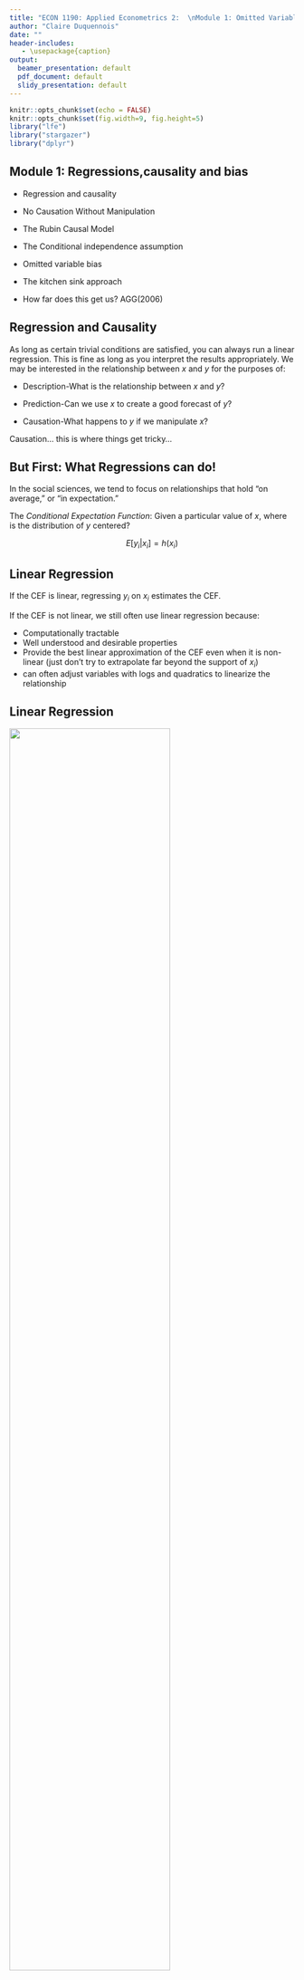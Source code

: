 ```yaml
---
title: "ECON 1190: Applied Econometrics 2:  \nModule 1: Omitted Variable Bias"
author: "Claire Duquennois"
date: ""
header-includes:
   - \usepackage{caption}
output:
  beamer_presentation: default
  pdf_document: default
  slidy_presentation: default
---
```



```r
knitr::opts_chunk$set(echo = FALSE)
knitr::opts_chunk$set(fig.width=9, fig.height=5) 
library("lfe")
library("stargazer")
library("dplyr")

```
## Module 1: Regressions,causality and bias

- Regression and causality

- No Causation Without Manipulation

- The Rubin Causal Model

- The Conditional independence assumption

- Omitted variable bias

- The kitchen sink approach

- How far does this get us? AGG(2006)


## Regression and Causality

As long as certain trivial conditions are satisfied, you can always run a linear regression. This is fine as long as you interpret the results appropriately. We may be interested in the relationship between $x$ and $y$ for the purposes of:

- Description-What is the relationship between $x$ and $y$?

- Prediction-Can we use $x$ to create a good forecast of $y$?

- Causation-What happens to $y$ if we manipulate $x$?

Causation... this is where things get tricky...

## But First: What Regressions can do!

In the social sciences, we tend to focus on relationships that hold "on average," or "in expectation."  

The *Conditional Expectation Function*: Given a particular value of $x$, where is the distribution of $y$ centered?

$$
E[y_i|x_i]=h(x_i)
$$




## Linear Regression

If the CEF is linear, regressing $y_i$ on $x_i$ estimates the CEF. 

If the CEF is not linear, we still often use linear regression because:

- Computationally tractable
- Well understood and desirable properties
- Provide the best linear approximation of the CEF even when it is non-linear (just don't try to extrapolate far beyond the support of $x_i$)
- can often adjust variables with logs and quadratics to linearize the relationship

## Linear Regression

\center ![]("images\linearprojectioncomic.png"){width=75%}



## Estimating the CEF

Let 

$$
y_i=\beta_0+\beta_1x_i+\epsilon
$$

- Run a linear regression of $y_i$ on $x_i$ 

- Get estimates $\hat{\beta}_0$ and $\hat{\beta}_1$ of the true population $\beta_0$ and $\beta_1$

- Calculate $\hat{y}_i=\hat{\beta}_0+\hat{\beta}_1x_i$, the predicted value for $y_i$ given $x_i$, such that 
$$
\hat{y}_i=E[y_i|x_i], \text{ the CEF.}
$$
If you are interested in description or prediction, this is fine and we can end the class here!

## Application: Regression for Prediction

Who might be interested in using regressions for prediction?

Suppose you are a bank interested in predicting customer's ability to repay student loans. You have a subset of CPS data on earnings and the number of years spent in education. 

You estimate the following on working age adults (22+):

$$
Income_i=\beta_0+\beta_1 Schooling_i+\epsilon_i
$$



## Application: Regression for Prediction

\tiny
```r

mydata<-read.csv("cps_clean.csv")

reg1<-lm(inctot~edu,mydata[mydata$age>22,])
summary(reg1)

```

**Interpret your results.**


## Application: Regression for Prediction

\tiny
```r

summary(reg1)

```
\normalsize
So an extra year of education **predicts** earnings that are 8,054 USD higher (since $\hat{\beta}_1=8054$). 



## Application: Regression for Prediction

Using these estimate we can predict the difference in annual income between a high school and college grad as

$$\begin{aligned}
\widehat{Income}_{col}-\widehat{Income}_{hs} & =(\hat{\beta_0}+\hat{\beta_1}*16)-(\hat{\beta_0}+\hat{\beta_1}*12)\\
& =\hat{\beta_1}*4\\
& = 8,054*4=\$32,216.
\end{aligned}$$

So we would **predict** annual returns of $32,216.

## Application: Regression for Prediction

Alternatively, we could create an indicator variable set to 1 for individuals with college educations and estimate it on the subset of individuals who have at least 12 years of schooling:

\begin{equation}
\begin{split}
Income_i=\beta_0+\beta_1 CollGrad_i+\epsilon_i
\end{split}
\end{equation}

## Application: Regression for Prediction

\tiny
```r
mydata$collgrad<-NA
mydata$collgrad[mydata$edu<16]<-0
mydata$collgrad[mydata$edu>=16]<-1

reg2<-lm(inctot~collgrad,mydata[mydata$edu>=12 & mydata$age>22,])
summary(reg2)

```

\normalsize
Interpret your results. 

## Application: Regression for Prediction

\tiny
```r
mydata$collgrad<-NA
mydata$collgrad[mydata$edu<16]<-0
mydata$collgrad[mydata$edu>=16]<-1

reg2<-lm(inctot~collgrad,mydata[mydata$edu>=12 & mydata$age>22,])
summary(reg2)

```

\normalsize
$\hat{\beta}_1=44,842$, so having a four year college degree \textbf{predicts} earnings that are \$44,842 higher.


## Application: Regression for Prediction

The key point: we are not saying that the college degree **caused** higher earnings, but it does **predict** higher earnings. For many applications, prediction is enough. 

To get causation, we need to do a lot more work. 

\center ![]("images\corcauscomic.png"){width=75%}


## "No Causation Without Manipulation"

**What if we are interested in causal effects?** 

It was easy to estimate the relationship between income and schooling. As illustrated in the application, I estimated

$$
Income_i=\beta_0+\beta_i Schooling_i+\epsilon 
$$
and was able to recover the conditional expectation function

$$
E[Income_i|Schooling_i]=\hat{Income}_i=\hat{\beta}_0+\hat{\beta}_1Schooling_i 
$$
BUT this only tells us how income and schooling co-vary. This **DOES NOT** tell us what would happen to income if there was an **"exogenous"** change in schooling. 


## What is the difference? 

Here, schooling is **"endogenously"** determined. 

**Who is most likely to select into schooling?**

## What is the difference? 

Here, schooling is **"endogenously"** determined. For example:

- those who expect to benefit the most select into schooling.

- those with the highest family incomes select into schooling. 

A regression coefficient estimated using data on **endogenous** schooling choices will not  correspond to the effects of an **exogenous** change in schooling. 

To estimate the **causal** effect, we will need to identify some type of **manipulation** that created an **exogenous** change in schooling.  

## A note on interpretation

It in NOT the case that the endogenous estimate is \textit{wrong} and the exogenous estimate is \textit{right}. They are simply measuring different things and should be interpreted accordingly. 

Regarding our estimates using the endogenous CPS data:

**CORRECT:**

*"We can expect the earnings of a person with one additional year of schooling to be $ $\hat{\beta}_1$ higher."*

**INCORRECT:**

*"One additional year of schooling CAUSES earnings to increase by $ $\hat{\beta}_1$."*


## The Rubin Causal Model

**_Two roads diverged in a yellow wood,_**  
**_And sorry I could not travel both_**  
**_--Robert Frost_**

To understand causal inference, it is helpful to think about how a unit has different potential outcomes depending on it's treatment status. 

## The Rubin Causal Model


Let $D_i$ be a binary treatment variable that could affect $Y_i$ which is the outcome $Y$ of observation $i$. Each unit faces two potential outcomes:

$$
\begin{split}
Y_i& = \begin{cases}
      Y_i(1) & \text{ if } D_i=1 \text{ (\textit{i is in the treatment group})}\\
      Y_i(0) & \text{ if } D_i=0 \text{ (\textit{i is in the control group})}
    \end{cases}  \\
\end{split}
$$
The problem: Unobserved **counterfactuals**. We will never observe both $Y_i(1)$ and $Y_i(0)$. 


## Example: Does going to college cause higher earnings?


Let the treatment, $D_i$ be going to college. Each high school graduate faces two potential outcomes:

$$
\begin{split}
\text{\textit{i's potential outcomes}}= \begin{cases}
      earn_{i,col} & \text{ if \textit{i} goes to college} \text{ (\textit{treatment})}\\
      earn_{i,no col} & \text{ if \textit{i} no college} \text{ (\textit{control})}
    \end{cases}  
\end{split}
$$

We can conceive of both  $earn_{i,col}$ and $earn_{i,no col}$ (but will only ever observe one or the other).

The treatment is potentially manipulable: we can imagine a policy or intervention that could make either of these values observable. 

## "No Causation without Manipulation" (2)

Can you conceptualize both $Y_i(1)$ and $Y_i(0)$ for the same unit?

**\underline{If no:}** $D$ does not correspond to a potentially manipulable treatment.

- We need to further define the problem. 

**Example: Does being a woman \underline{cause} lower earnings?**


## "No Causation without Manipulation" (2)

Can you conceptualize both $Y_i(1)$ and $Y_i(0)$ for the same unit?

**\underline{If no:}** $D$ does not correspond to a potentially manipulable treatment.

- We need to further define the problem. 

**Example: Does being a woman \underline{cause} lower earnings?**

It is not possible for me to imagine some intervention that would reveal what my earnings outcome would have been if I was a man. 

We know that being a woman **_predicts_** lower earnings, but the causal question as posed is ill defined.

## Causal Effects

The difference in $i$'s observed outcome and the counterfactual is $\tau_i$, the causal effect of treatment $D$ on the outcome $Y$ for unit $i$. So


$$
Y_i(1)-Y_i(0)=\tau_i
$$
Note: the treatment effect is relative and specific to observation $i$.

But how can we identify $\tau_i$ if we never observe both $Y_i(1)$ and $Y_i(0)$, the realized outcome and the counterfactual, for a given unit?


## The Fundamental Problem of Causal Inference

It is impossible to observe the value of $Y_i(1)$ and $Y_i(0)$ in the same unit $i$ and, therefore, it is impossible to observe $\tau_i$, the effect for unit $i$ of the treatment on it's outcome, $Y_i$. (Holland 1986)

\centering
__So, are we doomed?__

## The Fundamental Problem of Causal Inference

It is impossible to observe the value of $Y_i(1)$ and $Y_i(0)$ in the same unit $i$ and, therefore, it is impossible to observe $\tau_i$, the effect for unit $i$ of the treatment on it's outcome, $Y_i$. (Holland 1986)

\centering
__So, are we doomed?__

\raggedright

No! Though we can't identify $\tau_i$ at the unit level, we can identify the *Average Causal Treatment Effect* (ATE) 



$$
\bar{\tau}=E[\tau_i]=E[Y_i(1)-Y_i(0)]=E[Y_i(1)]-E[Y_i(0)]
$$

with the right research design, we can recover $\bar{\tau}$.



## Getting to an econometric specification

Each observation faces two potential outcomes:

\begin{itemize}
\item $D_i=1$ if $i$ is treated and $i$'s outcome is then $Y_i(1)$
\item $D_i=0$ if $i$ is not treated and $i$'s outcome is then $Y_i(0)$
\end{itemize}
We can summarize this as

$$
\begin{aligned}
Y_i&=Y_i(0)+(Y_i(1)-Y_i(0))D_i\\
\end{aligned}
$$

## Getting to an econometric specification

Suppose a constant causal treatment effect such that $\tau=Y_i(1)-Y_i(0)$: The treatment effect is the same for all observations. Then

$$
\begin{aligned}
Y_i&=Y_i(0)+(Y_i(1)-Y_i(0))D_i\\
&=Y_i(0)+\tau D_i\\
\end{aligned}
$$
\begin{itemize}
\item if $D_i =0$, then $Y_i=Y_i(0)$
\item if $D_i= 1$, the $Y_i=Y_i(0)+\tau$
\end{itemize}

## Getting to an econometric specification

Adding and subtracting the average outcome for untreated observations, $E[Y_i(0)]$, and reorganizing gives the following:

$$
\begin{aligned}
Y_i&=Y_i(0)+\tau D_i\\
&=E[Y_i(0)]+\tau D_i+Y_i(0)-E[Y_i(0)]\\
&=\alpha+\tau D_i+\eta_i
\end{aligned}
$$
where $\alpha=E[Y_i(0)]$, and $\eta_i$ is the random part of $Y_i(0)$ since $\eta_i=Y_i(0)-E[Y_i(0)]$. 


## Causal identification

The expected outcomes of someone who is treated is

$$
\begin{aligned}
E[Y_i(1)]&=\alpha+\tau+E[\eta_i|D_i=1]
\end{aligned}
$$
 and someone without treatment is

$$
\begin{aligned}
E[Y_i(0)]&=\alpha+E[\eta_i|D_i=0]
\end{aligned}
$$

so that the difference between these outcomes can be broken down into 

$$
 E[Y_i(1)]-E[Y_i(0)] = 
    \underbrace{\tau}_\text{causal treatment effect} + \underbrace{E[\eta_i|D_i=1]-E[\eta_i|D_i=0]}_\text{?}
$$

What is the second term?  $\Rightarrow$ Top Hat

## The Conditional Independence Assumption

The expected outcomes of someone with and someone without treatment is then given by 

$$
\begin{aligned}
E[Y_i(1)]&=\alpha+\tau+E[\eta_i|D_i=1]\\
E[Y_i(0)]&=\alpha+E[\eta_i|D_i=0]
\end{aligned}
$$

so that the difference between these outcomes can be broken down into 

$$
 E[Y_i(1)]-E[Y_i(0)] = 
    \underbrace{\tau}_\text{causal treatment effect} + \underbrace{E[\eta_i|D_i=1]-E[\eta_i|D_i=0]}_\text{selection bias}
$$



## Selection Bias

So if $E[\eta_i|D_i=1]\neq E[\eta_i|D_i=0]$ and I run
$$
Y_i=\alpha+\tilde{\tau} D_i+\eta_i
$$

the estimated $\tilde{\tau}\neq \tau$ because of selection bias since

$$
\tilde{\tau}=\tau+E[\eta_i|D_i=1]-E[\eta_i|D_i=0]
$$

## Selection Bias


Selection bias will occur if treatment is not random. 

If treatment is not random,  those who would select into treatment have a different expected outcome, even absent treatment, than those who would not select into treatment so
$$
E[Y_i(0)|D_i=1]\neq E[Y_i(0)|D_i=0],
$$ 
In English:

  - even absent treatment (since we are comparing the untreated outcomes$Y_i(0)$) the average for those who would select into treatment (so who have $D_i=1$) is not the same as for those who do not select into treatment (so who have $D_i=0$)

## Example

I naively use my observational CPS data and estimate 
$$
\begin{split}
earnings_i=\tilde{\alpha}+\tilde{\tau} college_i+\epsilon_i.
\end{split}
$$
If I want to estimate $\tau$, the **causal** effect of a college degree on earnings, this estimate, $\tilde{\tau}$ will be biased: $E[\tilde{\tau}]\neq \tau$. 

Why? 



## Example

I naively use my observational CPS data and estimate 
$$
\begin{split}
earnings_i=\tilde{\alpha}+\tilde{\tau} college_i+\epsilon_i.
\end{split}
$$
If I want to estimate $\tau$, the **causal** effect of a college degree on earnings, this estimate, $\tilde{\tau}$ will be biased: $E[\tilde{\tau}]\neq \tau$. 

Why? 

\underline{Selection bias:} If people who receive college degrees would have had higher earnings even without the degree,
$$
E[Y_i(0)|D_i=1]> E[Y_i(0)|D_i=0]
$$
so
$$
E[\eta_i|D_i=1]>E[\eta_i|D_i=0]
$$
and 
$$
\tilde{\tau}=\tau+E[\eta_i|D_i=1]-E[\eta_i|D_i=0]
$$

## The Conditional Independence Assumption

**The Conditional Independence Assumption**: conditional on observed characteristics, $X_i$, selection bias disappears.

- If CIA holds, once I control for $X_i$, treatment is as good as randomly assigned:
$$
E[Y_i(0)|X_i, D_i=1]=E[Y_i(0)|X_i, D_i=0]
$$

and our comparisons have a causal interpretation.

- In other words, if I can perfectly control for **all** the $X_i$ characteristics that generate selection, I can recover an unbiased estimate of the causal effect $\tau$. 

## CIA in Regressions

 I run $Y_i=\alpha+\tilde{\tau} D_i +\eta_i$, but $E[\tilde{\tau}]\neq \tau$ due to selection bias.
 
 **I add observed covariates $X'_i$ to the regression:**
 
- I can decompose $\eta_i$:  $\eta_i=X'_i\gamma+\nu_i$ into  
    - $X'_i\gamma$: a part explained by the covariates $X'_i$
    - an unexplained error $\nu_i$

- **If the CIA assumption holds given the added covariates $X_i$** then $E[\nu_i|D_i=1]=E[\nu_i|D_i=0]$

- The difference between the treated and untreated group is
$$
\begin{aligned}
&E[Y_i(1)|X_i]-E[Y_i(0)|X_i]\\
&=(\alpha+\tau+X'_i \gamma+E[\nu_i|D_i=1])-(\alpha+X'_i \gamma+E[\nu_i|D_i=0])\\
&=\tau+E[\nu_i|D_i=1]-E[\nu_i|D_i=0]\\
&=\tau
\end{aligned}
$$


and we can interpret $\hat{\tau}$ as the causal effect of interest.


## Example: 

If I estimate $Earnings_i=\tilde{\alpha}+\tilde{\tau}college_i+\epsilon_i$ we saw that  $E[\tilde{\tau}]\neq\tau$ due to selection bias. 

**Suppose CIA holds if I condition on a student's household income.**
(ie. if I control for student household income, which students complete college is as good as randomly assigned) .

Then
$$
earnings_i=\hat{\alpha}+\hat{\tau}college_i+\hat{\gamma}hhinc_i+\epsilon_i
$$
 and $E[\hat{\tau}]=\tau$: a college degree causes earnings to increase by $\hat{\tau}$ USD. 
 
 **WARNING: This is a big assumption, that often does not hold. Do you think it holds in this example?** 



## Omitted Variable Bias

Suppose the true model is given by 
$$
Y_i=\beta_0+\beta_1 x_{1i}+\beta_2 x_{2i}+\nu_i
$$
but I failed to include $x_{2i}$ and instead estimated 
$$
Y_i=\tilde{\beta}_0+\tilde{\beta}_1 x_{1i}+\epsilon_i.
$$
If there is a relationship between $x_{1i}$ and $x_{2i}$ such that 
$$
x_{2i}=\rho_1+\rho_2 x_{1i}+\varepsilon_i
$$
we can substitute this into the first equation and by rearranging,
$$
Y_i=\underbrace{(\beta_0+\beta_2\rho_1)}_{\tilde{\beta}_0}+\underbrace{(\beta_1+\beta_2 \rho_2)}_{\tilde{\beta}_1} x_{1i}+\underbrace{(\beta_2 \varepsilon_i+\nu_i)}_{\epsilon_i},
$$
show that 
$$
\tilde{\beta_1}=\underbrace{\beta_1}_\text{treatment effect}+\underbrace{\beta_2 \rho_2}_\text{bias}.
$$

## Omitted variable bias

$$
\tilde{\beta_1}-\beta_1=\underbrace{\beta_2 \rho_2}_\text{bias}
$$

We can thus sign the bias by signing $\beta_2$, the covariance between $x_{2i}$ and $Y_i$, and signing $\rho_2$, the covariance between $x_{2i}$ and $x_{1i}$. 

|--------------------| $Cov(x,x_{ov})>0$ | $Cov(x,x_{ov})<0$|
| ------------------ | ----------------- | ---------------- |
|  $Cov(y,x_{ov})>0$ | Upward Bias       | Downward Bias    |
| $Cov(y,x_{ov})<0$  | Downward Bias     | Upward Bias      |



## Example: Using CPS data

I am interested in how health relates to income. Using my CPS sample of working age adults I estimate
$$
Income_i=\beta_0+\beta_1BadHealth_i+\epsilon, 
$$
where heath is a respondents subjective assessment of their health with 1 being very healthy and 5 being very unhealthy. 

## Example: Using CPS data

\tiny
```r
mydata <- mydata %>% rename(bad_health = health)
reghealth<-lm(inctot~bad_health,mydata)
summary(reghealth)
```
\normalsize
Interpret. 

## Example: Using CPS data

How might the omission of age be biasing these estimates?

$\Rightarrow$ Top Hat



## Example: Using CPS data

How might the omission of age be biasing these estimates?

- $cov(badhealth_i,age_i)>0$ 

- $cov(income_i,age_i)>0$

- $\Rightarrow$ upward bias. 


## Example: Using CPS data

\tiny
```r

reghealth2<-lm(inctot~bad_health+age ,mydata)
summary(reghealth2)

```
\normalsize

## Example: Using CPS data

How might the omission of schooling be biasing these estimates?

$\Rightarrow$ Top Hat


## Example: Using CPS data

How might the omission of schooling be biasing these estimates?

- $cov(badhealth_i,schooling_i)<0$ 

- $cov(income_i,schooling_i)>0$ 

- $\Rightarrow$ downward bias. 

## Example: Using CPS data

\tiny
```r

reghealth3<-lm(inctot~bad_health+age+edu ,mydata)
summary(reghealth3)

```
\normalsize


## Example: Presenting results

\tiny
```r

stargazer(reghealth,reghealth2, reghealth3, type="latex", header=FALSE, 
          title="Income and bad health", omit.stat=c("f", "ser"))


```
\normalsize
Check out jakeruss.com/cheatsheets/stargazer/

## Example: Using CPS data

So is our estimate of $\beta_1$ in column 3 the causal effect of bad health on income? 

Does the CIA hold?

Conditional on age and schooling, is subjective health as good as randomly assigned?



## Building intuition: A simulation

Suppose the data generating process (DGP) is as follows: my outcome variable, $Y$ depends on two variables, $V_1$ and $V_2$ such that 
$$
Y_i=\beta_0+\beta_1 V_{1i}+\beta_2 V_{2i}+\epsilon_i
$$

where $V_1$ and $V_2$ are correlated with $Cor(V_1,V_2)=0.5$. 


\tiny
```r
library(MASS)
library(ggplot2)

set.seed(1999)
out <- as.data.frame(mvrnorm(1000, mu = c(0,0), 
                     Sigma = matrix(c(1,0.5,0.5,1), ncol = 2), 
                     empirical = TRUE))
cor(out)

```
\normalsize

##  Building intuition: A simulation



```r

plot(out)

```

##  Building intuition: A simulation

I add an error term for each observation and then simulate the true DGP with $\beta_1=5$ and $\beta_2=7$.

\tiny
```r
out$error<-rnorm(1000, mean=0, sd=1)

B1<-5
B2<-7

out$Y<-out$V1*B1+out$V2*B2+out$error
```
\normalsize
I can now estimate the correct model and an under-specified model: 


\tiny
```r
sim1<-lm(Y~V1+V2, data=out)

sim2<-lm(Y~V1, data=out)

```
\normalsize

##  Building intuition: A simulation

\tiny
```r

stargazer(sim1,sim2, type="latex", header=FALSE, 
          title="Omitted Variable Bias Simulation", omit.stat=c("f", "ser"))
```
\normalsize

$\tilde{\beta}_1$ is upward biased since  $Cor(V_1,V_2)>0$ and $Cor(Y,V_2)>0$.

##  Building intuition: A simulation

What is adding the $V_2$ control doing? How does it change the $V_1$ coefficient? 

- Adding $V_2$ in the regression removes the variation in the outcome variable that is explained by that control variable.

- The estimates can now be based on the variation due to the explanatory variable you are actually interested in.

To see this, I generate $adjY$ that "corrects" $Y$ by removing the variation in $Y$ that is explained by $V_2$. (I can do this since I know the true $\beta_2$.)


```r

out$adjY<-out$Y-B2*out$V2
```


##  Building intuition: A simulation

\tiny
```r
sim3<-lm(adjY~V1, data=out)

stargazer(sim1,sim2,sim3, type="latex", header=FALSE, 
          title="Omitted Variable Bias Simulation 2", omit.stat=c("f", "ser"))
```
\normalsize

##  Building intuition: A simulation

\tiny
```r
plotted<-ggplot(out, aes(V1, y = value, color = variable)) + 
    geom_point(aes(y = Y, col = "Y")) + 
    geom_point(aes(y = adjY, col = "adjY"))+
    geom_smooth(method='lm', aes(y = Y, col = "Y"))+
    geom_smooth(method='lm', aes(y = adjY, col = "adjY"))

plotted

```

\normalsize


## The kitchen sink 

Adding more controls is not always better.

- Irrelevant variables

- Bad controls

Moreover, without a carefully thought out research design, omitted variable bias will still be a problem. 



## Caveat: Including irrelevant variables

Suppose I estimate 
$$
\tilde y=\tilde \beta_0 + \tilde \beta_1x_1 + \tilde\beta_2x_2
$$
even though the true model is actually 

$$
E[y|x_1]=\beta_0+\beta_1x_1
$$ 

- Including $x_2$ will not bias our estimation: $E[\tilde{\beta_1}]= \beta_1$.

- The variance of our estimator will be less precise: $Var(\tilde{\beta_1})\geq Var(\hat{\beta_1})$.


## Caveat: Bad Controls

Some control variables could themselves be outcomes of the treatment you are evaluating.

Good controls are variables that were fixed at the time treatment was determined.

## Bad Controls: Example

$$
Wages=\beta_0+\beta_1Schooling
$$
Assume Schooling is randomly assigned and $\beta_1>0$.

Then someone estimates 

$$
Wages=\beta_0+\beta_1Schooling+\beta_2Occupation
$$
and now $\beta_1=0$. 

**So does schooling have an effect or not?**

\pause

Yes! Most of the effect of schooling may very well come from occupation! It is a bad control.

## Bad Controls: Example

\center ![]("images\google1.png"){width=75%}

## Bad Controls: Example

\center ![]("images\google2.png"){width=75%}

## Bad Controls: Example

Including occupation dummies in a wage equation is LITERALLY the textbook example of what not to do (Angrist and Pischke, Mastering 'Metrics: The Path from Cause to Effect  p 215)

\center ![]("images\google3.png"){width=75%}

## Bad Controls: Top Hat Example 

You are interested in smoking's effect on birth-weight. You estimate
$$
Brthwgt_i=\beta_0+\beta_1cigday_i+\epsilon
$$
but are concerned there may be important omitted variables. 

You data includes information on the following: the mother's age, the mother's education level, the number of previous pregnancies, 
the number of prenatal doctor visits, mother's weight gain during pregnancy, and alcohol use during pregnancy. 

Which of these control variables should you consider adding to your specification? 

$\Rightarrow$ Top Hat



## How far do controls get us?

The key (untestable) assumption is that you have controlled for everything that matters.

You are assuming that treatment assignment is "as good as randomly assigned"- after you have conditioned on the controls.

You are assuming that if there is any systematic selection into "treatment", it only depends on the observable variables you are controlling for. 

**These are VERY STRONG assumptions (that often do not hold).**

## There is no Santa Claus: Arseneaux, Gerber and Green (2006)

\center ![]("images\santa.jpg"){width=45%}

## There is no Santa Claus: Arseneaux, Gerber and Green (2006)

Evaluate a "Get out the Vote" mobilization:

- Who gets called ($Call_i$) is random

- Who answers the call ($Contact_i$) is not

Will the following approach give us an unbiased estimate of the causal effect of being contacted on voting?
$$
Vote_i=\alpha+\tau Contact_i+\epsilon_i
$$

## There is no Santa Claus: AGG (2006)

\tiny
```r
library(haven)
library(here)
library(lfe)
library(dplyr)
```


## There is no Santa Claus: AGG (2006)
Replicating results of columns 1 of p.49 and p.50:
\tiny
```r
agg_data<-read_dta("IA_MI_merge040504.dta")
nrow(agg_data)

##scalling the vote02 variable to remove excess 0's from tables
agg_data$vote02<-100*as.numeric(agg_data$vote02)

#note: basic controls are included since the randomization happened at the state level
#and to distinguish between competitive and un-competitive races in each state.
regols1<-felm(vote02~contact+state+comp_mi+comp_ia,agg_data)

#Getting an unbiased estimate using insturumental variables approach
regexp1<-felm(vote02~state+comp_mi+comp_ia|0|(contact~treat_real+state+comp_mi+comp_ia),agg_data)

 
```


## There is no Santa Claus: AGG (2006)
Replicating results of columns 1 of p.49 and p.50:
\tiny
```r
stargazer(regols1,regexp1, type='latex', se = list(regols1$rse,regexp1$rse),
          header=FALSE,  title="AGG replication 1",omit.stat=c("f", "ser"), single.row = TRUE)
```


## There is no Santa Claus: AGG (2006)

Our OLS estimator it not doing so good: $\tilde{\tau}>\tau$.

Why? 


## There is no Santa Claus: AGG (2006)

Our OLS estimator it not doing so good: $\tilde{\tau}>\tau$.

Why? 

- the people that are contacted are the type of person who is more likely to vote already

- $cor(Vote,Type)>0$ and $cor(Contact,Type)>0$ biasing our estimates upward. 

Can OLS do better? AGG have lots of controls in their data. 


## There is no Santa Claus: AGG (2006)
Replicating results of columns 2 of p.49 and p.50:
\tiny 
```r

regols2<-felm(vote02~contact+state+comp_mi+comp_ia+persons+age+
                female2+newreg+vote00+vote98+fem_miss|county+st_hse+st_sen,agg_data)

regexp2<-felm(vote02~state+comp_mi+comp_ia+persons+age+
                female2+newreg+vote00+vote98+fem_miss|county+st_hse+st_sen|
(contact~treat_real+state+comp_mi+comp_ia+persons+age
 +female2+newreg+vote00+vote98+fem_miss),agg_data)

```


## There is no Santa Claus: AGG (2006)
Replicating results of columns 2 of p.49 and p.50:
\tiny
```r
stargazer(regols2,regexp2, type='latex', se = list(regols2$rse,regexp2$rse),
          header=FALSE,  title="AGG replication 2",omit.stat=c("f", "ser"), single.row = TRUE)
```

## There is no Santa Claus: AGG (2006)

Our OLS estimates are still biased. Even with all these controls, $\tilde{\tau}>\tau$.

Unless you had a variable that told you if the person is the type to answer and talk to an unknown caller about voting, the kitchen sink approach will not solve the OVB problem.

## Discussion questions for Washington (2008)

  - What is her research question? Is it interesting? Are the effects she detects meaningful?

  - Does she have an experimental design? How is she getting exogenous variation with which to identify causal effects?
  
  - Do you believe that the CIA assumption holds? (once she controls for key observables, her explanatory variable is as good as randomly assigned) What are some concerns she has and discusses in the paper?
  
  - Are you convinced she has identified a causal relationship?

  

